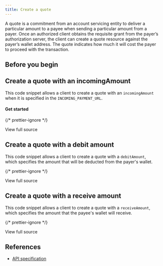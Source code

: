 ```yaml
---
title: Create a quote
---
```



A quote is a commitment from an account servicing entity to deliver a particular amount to a payee when sending a particular amount from a payer. Once an authorized client obtains the requisite grant from the payer’s authorization server, the client can create a quote resource against the payer’s wallet address. The quote indicates how much it will cost the payer to proceed with the transaction.

## Before you begin

<Global />

## Create a quote with an incomingAmount

This code snippet allows a client to create a quote with an `incomingAmount` when it is specified in the `INCOMING_PAYMENT_URL`.

<Tabs>
<TabItem label='TypeScript'>
<Ts />

#### Get started

<ChunkedSnippet
  source='https://raw.githubusercontent.com/interledger/open-payments-snippets/main/quote/quote-create.ts'
  chunk='1'
/>

<ChunkedSnippet
  source='https://raw.githubusercontent.com/interledger/open-payments-snippets/main/quote/quote-create.ts'
  chunk='2'
/>

<ChunkedSnippet
  source='https://raw.githubusercontent.com/interledger/open-payments-snippets/main/quote/quote-create.ts'
  chunk='3'
/>

<ChunkedSnippet
  source='https://raw.githubusercontent.com/interledger/open-payments-snippets/main/quote/quote-create.ts'
  chunk='4'
/>

{/* prettier-ignore */}
<p>
  <LinkOut href='https://github.com/interledger/open-payments-snippets/blob/main/quote/quote-create.ts'>View full source</LinkOut>
</p>

## Create a quote with a debit amount

This code snippet allows a client to create a quote with a `debitAmount`, which specifies the amount that will be deducted from the payer's wallet. 

<ChunkedSnippet
  source='https://raw.githubusercontent.com/interledger/open-payments-snippets/main/quote/quote-create-debit-amount.ts'
  chunk='1'
/>

<ChunkedSnippet
  source='https://raw.githubusercontent.com/interledger/open-payments-snippets/main/quote/quote-create-debit-amount.ts'
  chunk='2'
/>

<ChunkedSnippet
  source='https://raw.githubusercontent.com/interledger/open-payments-snippets/main/quote/quote-create-debit-amount.ts'
  chunk='3'
/>

<ChunkedSnippet
  source='https://raw.githubusercontent.com/interledger/open-payments-snippets/main/quote/quote-create-debit-amount.ts'
  chunk='4'
/>

<ChunkedSnippet
  source='https://raw.githubusercontent.com/interledger/open-payments-snippets/main/quote/quote-create-debit-amount.ts'
  chunk='5'
/>

{/* prettier-ignore */}
<p>
  <LinkOut href='https://github.com/interledger/open-payments-snippets/blob/main/quote/quote-create-debit-amount.ts'>View full source</LinkOut>
</p>

## Create a quote with a receive amount

This code snippet allows a client to create a quote with a `receiveAmount`, which specifies the amount that the payee's wallet will receive.  

<ChunkedSnippet
  source='https://raw.githubusercontent.com/interledger/open-payments-snippets/main/quote/quote-create-receive-amount.ts'
  chunk='1'
/>

<ChunkedSnippet
  source='https://raw.githubusercontent.com/interledger/open-payments-snippets/main/quote/quote-create-receive-amount.ts'
  chunk='2'
/>

<ChunkedSnippet
  source='https://raw.githubusercontent.com/interledger/open-payments-snippets/main/quote/quote-create-receive-amount.ts'
  chunk='3'
/>

<ChunkedSnippet
  source='https://raw.githubusercontent.com/interledger/open-payments-snippets/main/quote/quote-create-receive-amount.ts'
  chunk='4'
/>

<ChunkedSnippet
  source='https://raw.githubusercontent.com/interledger/open-payments-snippets/main/quote/quote-create-receive-amount.ts'
  chunk='5'
/>

{/* prettier-ignore */}
<p>
  <LinkOut href='https://github.com/interledger/open-payments-snippets/blob/main/quote/quote-create-receive-amount.ts'>View full source</LinkOut>
</p>

</TabItem>
</Tabs>

## References

- [API specification](/apis/resource-server/operations/create-quote)
